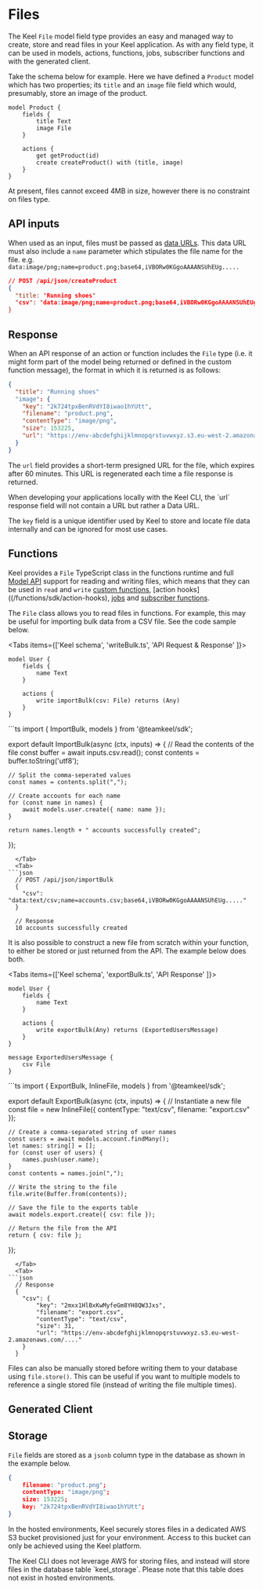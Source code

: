 # Files

The Keel `File` model field type provides an easy and managed way to create, store and read files in your Keel application. As with any field type, it can be used in models, actions, functions, jobs, subscriber functions and with the generated client.

Take the schema below for example.  Here we have defined a `Product` model which has two properties; its `title` and an `image` file field which would, presumably, store an image of the product.

```keel {4}
model Product {
    fields {
        title Text
        image File
    }

    actions {
        get getProduct(id)   
        create createProduct() with (title, image)
    }
}
```


<Callout type="info">
  At present, files cannot exceed 4MB in size, however there is no constraint on files type.
</Callout>

## API inputs

When used as an input, files must be passed as [data URLs](https://developer.mozilla.org/en-US/docs/Web/URI/Schemes/data). This data URL must also include a `name` parameter which stipulates the file name for the file. e.g. `data:image/png;name=product.png;base64,iVBORw0KGgoAAAANSUhEUg.....`

```json
// POST /api/json/createProduct
{
  "title: "Running shoes"
  "csv": "data:image/png;name=product.png;base64,iVBORw0KGgoAAAANSUhEUg....."
}
```

## Response

When an API response of an action or function includes the `File` type (i.e. it might form part of the model being returned or defined in the custom function message), the format in which it is returned is as follows:

```json
{
  "title": "Running shoes"
  "image": {
    "key": "2k724tpxBenRVdYI8iwao1hYUtt",
    "filename": "product.png",
    "contentType": "image/png",
    "size": 153225,
    "url": "https://env-abcdefghijklmnopqrstuvwxyz.s3.eu-west-2.amazonaws.com/...."
  }
}
```

The `url` field provides a short-term presigned URL for the file, which expires after 60 minutes. This URL is regenerated each time a file response is returned.

<Callout type="info">
  When developing your applications locally with the Keel CLI, the `url` response field will not contain a URL but rather a Data URL.
</Callout>

The `key` field is a unique identifier used by Keel to store and locate file data internally and can be ignored for most use cases.

## Functions

Keel provides a `File` TypeScript class in the functions runtime and full [Model API](/functions/sdk/modelApi) support for reading and writing files, which means that they can be used in `read` and `write` [custom functions](/functions/custom-functions), [action hooks]((/functions/sdk/action-hooks), [jobs](/jobs) and [subscriber functions](/events). 

The `File` class allows you to read files in functions. For example, this may be useful for importing bulk data from a CSV file. See the code sample below.


<Tabs items={['Keel schema', 'writeBulk.ts', 'API Request & Response' ]}>
  <Tab>
```keel
model User {
    fields {
        name Text
    }

    actions {
        write importBulk(csv: File) returns (Any)
    }
}
```
  </Tab>
    <Tab>
```ts
import { ImportBulk, models } from '@teamkeel/sdk';

export default ImportBulk(async (ctx, inputs) => {
    // Read the contents of the file
    const buffer = await inputs.csv.read();
    const contents = buffer.toString('utf8');

    // Split the comma-seperated values
    const names = contents.split(",");

    // Create accounts for each name
    for (const name in names) {
        await models.user.create({ name: name });
    }

    return names.length + " accounts successfully created";
});
```
  </Tab>
  <Tab>
```json
  // POST /api/json/importBulk
  {
    "csv": "data:text/csv;name=accounts.csv;base64,iVBORw0KGgoAAAANSUhEUg....."
  }

  // Response
  10 accounts successfully created
```
  </Tab>
</Tabs>

It is also possible to construct a new file from scratch within your function, to either be stored or just returned from the API.  The example below does both.

<Tabs items={['Keel schema', 'exportBulk.ts', 'API Response' ]}>
  <Tab>
```keel
model User {
    fields {
        name Text
    }

    actions {
        write exportBulk(Any) returns (ExportedUsersMessage)
    }
}

message ExportedUsersMessage {
    csv File
}

```
  </Tab>
    <Tab>
```ts
import { ExportBulk, InlineFile, models } from '@teamkeel/sdk';

export default ExportBulk(async (ctx, inputs) => {
    // Instantiate a new file
    const file = new InlineFile({
        contentType: "text/csv",
        filename: "export.csv"
    });

    // Create a comma-separated string of user names
    const users = await models.account.findMany();
    let names: string[] = [];
    for (const user of users) {
        names.push(user.name);
    }
    const contents = names.join(",");

    // Write the string to the file
    file.write(Buffer.from(contents));

    // Save the file to the exports table
    await models.export.create({ csv: file });

    // Return the file from the API
    return { csv: file };
});
```
  </Tab>
  <Tab>
```json
  // Response
  {
    "csv": {
        "key": "2mxx1HlBxKwMyfeGm8YH8QW3Jxs",
        "filename": "export.csv",
        "contentType": "text/csv",
        "size": 31,
        "url": "https://env-abcdefghijklmnopqrstuvwxyz.s3.eu-west-2.amazonaws.com/...."
    }
  }
```
  </Tab>
</Tabs>

Files can also be manually stored before writing them to your database using `file.store()`. This can be useful if you want to multiple models to reference a single stored file (instead of writing the file multiple times).

## Generated Client

## Storage

`File` fields are stored as a `jsonb` column type in the database as shown in the example below.

```json
{
    filename: "product.png";
    contentType: "image/png";
    size: 153225;
    key: "2k724tpxBenRVdYI8iwao1hYUtt";
}
```

In the hosted environments, Keel securely stores files in a dedicated AWS S3 bucket provisioned just for your environment. Access to this bucket can only be achieved using the Keel platform.

<Callout type="info">
  The Keel CLI does not leverage AWS for storing files, and instead will store files in the database table `keel_storage`. Please note that this table does not exist in hosted environments.
</Callout>


